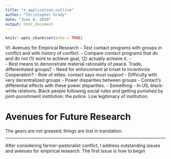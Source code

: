 ```yaml
---
title: "e_application_outline"
author: "Christopher Grady"
date: "June 8, 2020"
output: html_document
---
```


```r
knitr::opts_chunk$set(echo = TRUE)
```

VI: Avenues for Empirical Research
-	Test contact programs with groups in conflict and with history of conflict.
-	Compare contact programs that do and do not (1) work to achieve goal, (2) actually achieve it.
-	
-	Best means to demonstrate material rationality of peace.  Trade, differentiated groups?
-	Need for enforcement at onset to incentivize Cooperation?
-	Role of elites: contact says must support
-	Difficulty with very decentralized groups
-	Power disparities between groups
-	Contact’s differential effects with these power disparities.
-	Something
-	In US, black-white relations.  Black people following social rules and getting punished by joint-punishment institution: the police.  Low legitimacy of institution.


# Avenues for Future Research

The gears are not greased; things are lost in translation.


























************


<!--10 – Outstanding issues: (1) Onset of these structures: How to get the ball rolling?  A place for 3rd parties? (2) How to keep ball rolling.  (3) Limitation: all out war, lack of bargaining range.-->
After considering farmer-pastoralist conflict, I address outstanding issues and avenues for empirical research.  The first issue is how to begin
